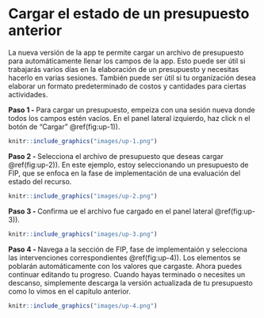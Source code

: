 # Cargar el estado de un presupuesto anterior {#cargar}

La nueva versión de la app te permite cargar un archivo de presupuesto para automáticamente llenar los campos de la app. Esto puede ser útil si trabajarás varios días en la elaboración de un presupuesto y necesitas hacerlo en varias sesiones. También puede ser útil si tu organización desea elaborar un formato predeterminado de costos y cantidades para ciertas actividades.


**Paso 1 - ** Para cargar un presupuesto, empeiza con una sesión nueva donde todos los campos estén vacíos. En el panel lateral izquierdo, haz click n el botón de "Cargar" \@ref(fig:up-1)).

```r
knitr::include_graphics("images/up-1.png")
```


**Paso 2 - ** Selecciona el archivo de presupuesto que deseas cargar \@ref(fig:up-2)). En este ejemplo, estoy seleccionando un presupuesto de FIP, que se enfoca en la fase de implementación de una evaluación del estado del recurso.

```r
knitr::include_graphics("images/up-2.png")
```

**Paso 3 - ** Confirma ue el archivo fue cargado en el panel lateral \@ref(fig:up-3)).

```r
knitr::include_graphics("images/up-3.png")
```

**Paso 4 - ** Navega a la sección de FIP, fase de implementaión y selecciona las intervenciones correspondientes \@ref(fig:up-4)). Los elementos se poblarán automáticamente con los valores que cargaste. Ahora puedes continuar editando tu progreso. Cuando hayas terminado o necesites un descanso, simplemente descarga la versión actualizada de tu presupuesto como lo vimos en el capítulo anterior.

```r
knitr::include_graphics("images/up-4.png")
```
